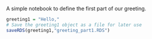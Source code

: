 A simple notebook to define the first part of our greeting.

```r
greeting1 = "Hello,"
# Save the greeting1 object as a file for later use
saveRDS(greeting1,"greeting_part1.RDS")
```